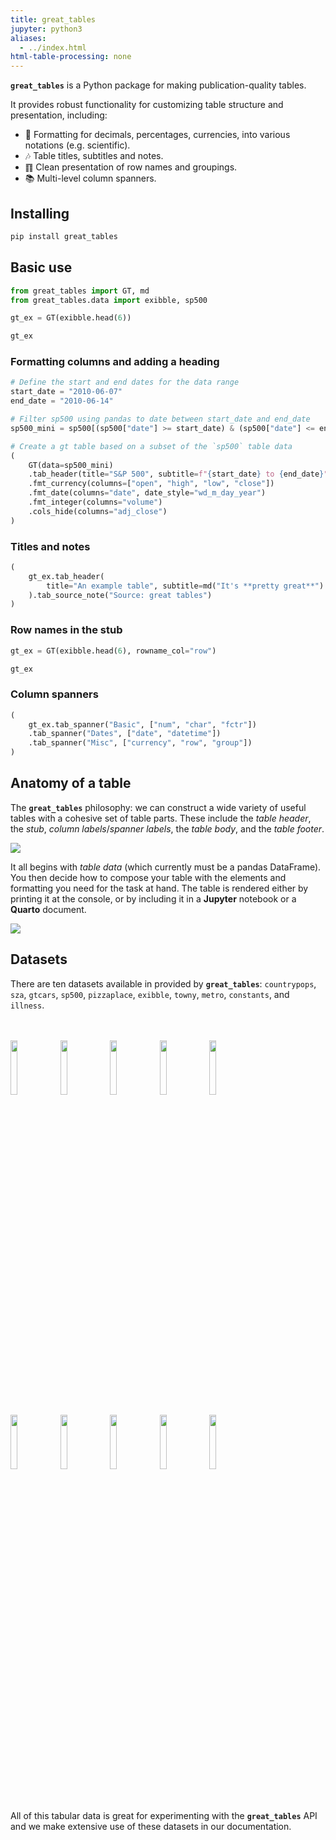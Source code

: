 ```yaml
---
title: great_tables
jupyter: python3
aliases:
  - ../index.html
html-table-processing: none
---
```


**`great_tables`** is a Python package for making publication-quality tables.

It provides robust functionality for customizing table structure and presentation, including:

* 🔬 Formatting for decimals, percentages, currencies, into various notations (e.g. scientific).
* 🎶 Table titles, subtitles and notes.
* ䷖ Clean presentation of row names and groupings.
* 📚 Multi-level column spanners.

## Installing

```.bash
pip install great_tables
```

## Basic use

```python
from great_tables import GT, md
from great_tables.data import exibble, sp500

```

```python
gt_ex = GT(exibble.head(6))

gt_ex
```

### Formatting columns and adding a heading

```python
# Define the start and end dates for the data range
start_date = "2010-06-07"
end_date = "2010-06-14"

# Filter sp500 using pandas to date between start_date and end_date
sp500_mini = sp500[(sp500["date"] >= start_date) & (sp500["date"] <= end_date)]

# Create a gt table based on a subset of the `sp500` table data
(
    GT(data=sp500_mini)
    .tab_header(title="S&P 500", subtitle=f"{start_date} to {end_date}")
    .fmt_currency(columns=["open", "high", "low", "close"])
    .fmt_date(columns="date", date_style="wd_m_day_year")
    .fmt_integer(columns="volume")
    .cols_hide(columns="adj_close")
)
```


### Titles and notes

```python
(
    gt_ex.tab_header(
        title="An example table", subtitle=md("It's **pretty great**")
    ).tab_source_note("Source: great tables")
)
```

### Row names in the stub

```python
gt_ex = GT(exibble.head(6), rowname_col="row")

gt_ex
```

### Column spanners

```python
(
    gt_ex.tab_spanner("Basic", ["num", "char", "fctr"])
    .tab_spanner("Dates", ["date", "datetime"])
    .tab_spanner("Misc", ["currency", "row", "group"])
)
```

## Anatomy of a table

The **`great_tables`** philosophy: we can construct a wide variety of useful tables with a cohesive set of table parts.
These include the *table header*, the *stub*, *column labels*/*spanner labels*, the *table body*, and the *table footer*.

![](/assets/gt_parts_of_a_table.svg)

It all begins with *table data* (which currently must be a pandas DataFrame). You then decide how to compose your table with the elements and formatting you need for the task at hand. The table is rendered either by printing it at the console, or by including it in a **Jupyter** notebook or a **Quarto** document.

![](/assets/gt_workflow_diagram.svg)

## Datasets

There are ten datasets available in provided by **`great_tables`**: `countrypops`, `sza`, `gtcars`, `sp500`, `pizzaplace`, `exibble`, `towny`, `metro`, `constants`, and `illness`.

<div align="center" style="padding-top:20px">
<img src="https://raw.githubusercontent.com/posit-dev/great-tables/main/images/dataset_countrypops.svg" style="width:15%;">
<img src="https://raw.githubusercontent.com/posit-dev/great-tables/main/images/dataset_sza.svg" style="width:15%;">
<img src="https://raw.githubusercontent.com/posit-dev/great-tables/main/images/dataset_gtcars.svg" style="width:15%;">
<img src="https://raw.githubusercontent.com/posit-dev/great-tables/main/images/dataset_sp500.svg" style="width:15%;">
<img src="https://raw.githubusercontent.com/posit-dev/great-tables/main/images/dataset_pizzaplace.svg" style="width:15%;">
</div>
<div align="center" style="padding-bottom:20px">
<img src="https://raw.githubusercontent.com/posit-dev/great-tables/main/images/dataset_exibble.svg" style="width:15%;">
<img src="https://raw.githubusercontent.com/posit-dev/great-tables/main/images/dataset_towny.svg" style="width:15%;">
<img src="https://raw.githubusercontent.com/posit-dev/great-tables/main/images/dataset_metro.svg" style="width:15%;">
<img src="https://raw.githubusercontent.com/posit-dev/great-tables/main/images/dataset_constants.svg" style="width:15%;">
<img src="https://raw.githubusercontent.com/posit-dev/great-tables/main/images/dataset_illness.svg" style="width:15%;">
</div>

All of this tabular data is great for experimenting with the **`great_tables`** API and we make extensive use of these datasets in our documentation.
